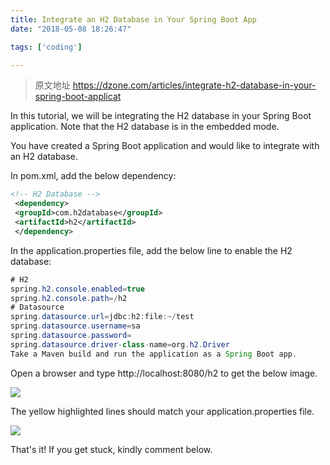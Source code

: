 ```yaml
---
title: Integrate an H2 Database in Your Spring Boot App
date: "2018-05-08 18:26:47"

tags: ['coding']

---
```


> 原文地址 https://dzone.com/articles/integrate-h2-database-in-your-spring-boot-applicat

In this tutorial, we will be integrating the H2 database in your Spring Boot application. Note that the H2 database is in the embedded mode.

You have created a Spring Boot application and would like to integrate with an H2 database.

In pom.xml, add the below dependency:

```xml
<!-- H2 Database -->
 <dependency>
 <groupId>com.h2database</groupId>
 <artifactId>h2</artifactId>
 </dependency>
```

In the application.properties file, add the below line to enable the H2 database:

```java
# H2
spring.h2.console.enabled=true
spring.h2.console.path=/h2
# Datasource
spring.datasource.url=jdbc:h2:file:~/test
spring.datasource.username=sa
spring.datasource.password=
spring.datasource.driver-class-name=org.h2.Driver
Take a Maven build and run the application as a Spring Boot app.
```

Open a browser and type http://localhost:8080/h2 to get the below image.

![](https://raw.githubusercontent.com/jasonyang86/nocoder/master/data/images/201805/h2databasejosepraveen1.png)

The yellow highlighted lines should match your application.properties file.

![](https://raw.githubusercontent.com/jasonyang86/nocoder/master/data/images/201805/h2databasejosepraveen11.png)

That's it! If you get stuck, kindly comment below.